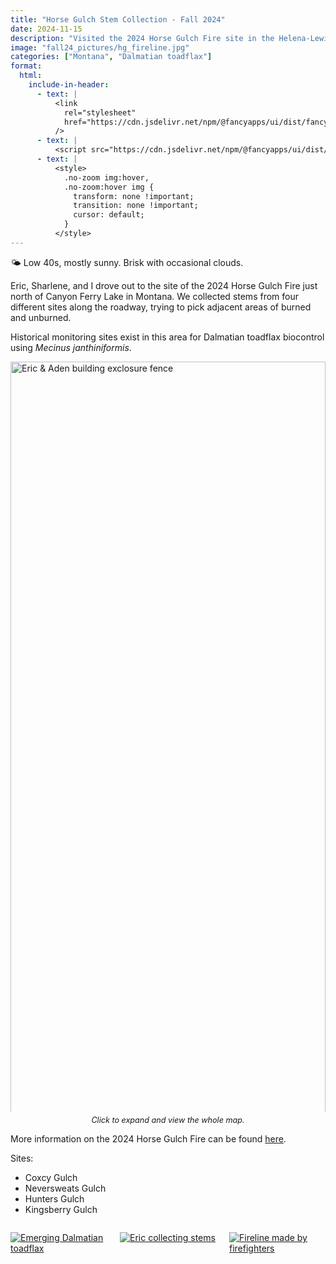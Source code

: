 ```yaml
---
title: "Horse Gulch Stem Collection - Fall 2024"
date: 2024-11-15
description: "Visited the 2024 Horse Gulch Fire site in the Helena-Lewis & Clark National Forest Lake near historical *Mecinus janthiniformis* biocontrol monitoring sites."
image: "fall24_pictures/hg_fireline.jpg"
categories: ["Montana", "Dalmatian toadflax"]
format:
  html:
    include-in-header:
      - text: |
          <link
            rel="stylesheet"
            href="https://cdn.jsdelivr.net/npm/@fancyapps/ui/dist/fancybox.css"
          />
      - text: |
          <script src="https://cdn.jsdelivr.net/npm/@fancyapps/ui/dist/fancybox.umd.js"></script>
      - text: |
          <style>
            .no-zoom img:hover,
            .no-zoom:hover img {
              transform: none !important;
              transition: none !important;
              cursor: default;
            }
          </style>
---
```


::: {.callout-note title="Weather"}
🌤️ Low 40s, mostly sunny. Brisk with occasional clouds.
:::

Eric, Sharlene, and I drove out to the site of the 2024 Horse Gulch Fire just north of Canyon Ferry Lake in Montana. We collected stems from four different sites along the roadway, trying to pick adjacent areas of burned and unburned. 

Historical monitoring sites exist in this area for Dalmatian toadflax biocontrol using *Mecinus janthiniformis*. 


<a href="fall24_pictures/Fire Map w_ Sites.pdf" target="_blank" class="no-zoom" style="position: relative; display: block; width: 100%; max-height: 30vh; overflow: hidden; text-decoration: none;">
  <img src="fall24_pictures/Fire Map w_ Sites.pdf" style="width: 100%; height: auto; display: block;" alt="Eric & Aden building exclosure fence">
</a>
<p style="text-align: center; font-style: italic; font-size: 0.9em; margin-top: 0.5em;">
  Click to expand and view the whole map.
</p>


More information on the 2024 Horse Gulch Fire can be found [here](https://inciweb.wildfire.gov/incident-information/mthlf-horse-gulch-fire).

Sites:

- Coxcy Gulch
- Neversweats Gulch
- Hunters Gulch
- Kingsberry Gulch

:::{.columns}

::: {.column width="33%" .px-2}
[![Emerging Dalmatian toadflax](fall24_pictures/hg_greentoadflax.jpeg)](fall24_pictures/hg_greentoadflax.jpeg){data-fancybox="gallery" 
data-caption="Emerging Dalmatian toadflax"} 
:::

::: {.column width="33%" .px-2}
[![Eric collecting stems](fall24_pictures/hg_ericcollection.jpg)](fall24_pictures/hg_ericcollection.jpg){data-fancybox="gallery" 
data-caption="Eric collecting stems"}
:::

::: {.column width="33%" .px-2}
[![Fireline made by firefighters](fall24_pictures/hg_fireline.jpg)](fall24_pictures/hg_fireline.jpg){data-fancybox="gallery" 
data-caption="Fireline made by firefighters"}
:::

:::

